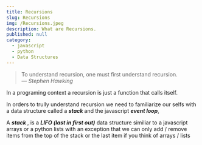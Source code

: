 ```yaml
---
title: Recursions
slug: Recursions
img: /Recursions.jpeg
description: What are Recursions.
published: null
category: 
  - javascript
  - python
  - Data Structures
---
```


<blockquote cite="https://www.azquotes.com/quote/1335859" className="my-4 md:my-6">
<span>To understand recursion, one must first understand recursion.</span>
<footer><em className="bold text-xs">— Stephen Hawking</em></footer>
</blockquote>


In a programing context a recursion is just a function that calls itself. 

In orders to trully understand recursion we need to familiarize our selfs with a data structure called a <strong><em> stack</em> </strong> and the javascript <em><strong>event loop</strong></em>,

A <strong><em> stack</em> </strong>, is a <strong><em>LIFO (last in first out)</em></strong> data structure similiar to a javascript arrays or a python lists with an exception that we can only add / remove items from the top of the stack or the last item if you think of arrays / lists


